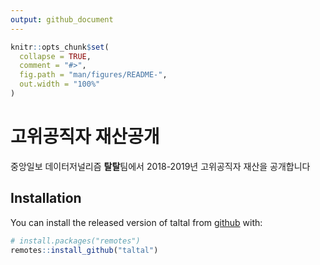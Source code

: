 ```yaml
---
output: github_document
---
```


<!-- README.md is generated from README.Rmd. Please edit that file -->

```r
knitr::opts_chunk$set(
  collapse = TRUE,
  comment = "#>",
  fig.path = "man/figures/README-",
  out.width = "100%"
)
```
# 고위공직자 재산공개

중앙일보 데이터저널리즘 **탈탈**팀에서 2018-2019년 고위공직자 재산을 공개합니다

## Installation

You can install the released version of taltal from [github](https://github.com/taltal-ddj/highofficier) with:

``` r
# install.packages("remotes")
remotes::install_github("taltal")
```

